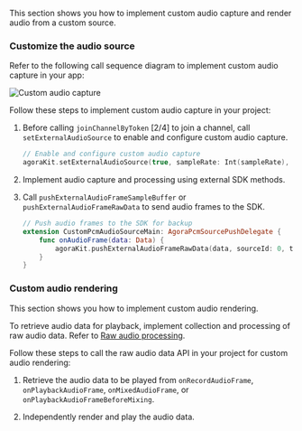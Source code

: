 <PlatformWrapper platform="ios">

This section shows you how to implement custom audio capture and render audio from a custom source.

### Customize the audio source

Refer to the following call sequence diagram to implement custom audio capture in your app:

![Custom audio capture](/images/video-sdk/custom-audio-capture.svg)

Follow these steps to implement custom audio capture in your project:

1. Before calling `joinChannelByToken` [2/4] to join a channel, call `setExternalAudioSource` to enable and configure custom audio capture.

   ```swift
   // Enable and configure custom audio capture
   agoraKit.setExternalAudioSource(true, sampleRate: Int(sampleRate), channels: Int(channel), sourceNumber: 1, localPlayback: true, publish: true)
   ```

2. Implement audio capture and processing using external SDK methods.

3. Call `pushExternalAudioFrameSampleBuffer` or `pushExternalAudioFrameRawData` to send audio frames to the SDK.

    ```swift
    // Push audio frames to the SDK for backup
    extension CustomPcmAudioSourceMain: AgoraPcmSourcePushDelegate {
        func onAudioFrame(data: Data) {
            agoraKit.pushExternalAudioFrameRawData(data, sourceId: 0, timestamp: 0)
        }
    }
    ```

### Custom audio rendering

This section shows you how to implement custom audio rendering.

To retrieve audio data for playback, implement collection and processing of raw audio data. Refer to [Raw audio processing](./advanced-features/stream-raw-audio).

Follow these steps to call the raw audio data API in your project for custom audio rendering:

1. Retrieve the audio data to be played from `onRecordAudioFrame`, `onPlaybackAudioFrame`, `onMixedAudioFrame`, or `onPlaybackAudioFrameBeforeMixing`.

2. Independently render and play the audio data.

</PlatformWrapper>
